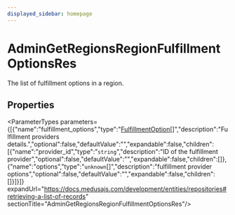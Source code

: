 ```yaml
---
displayed_sidebar: homepage
---
```



# AdminGetRegionsRegionFulfillmentOptionsRes

The list of fulfillment options in a region.

## Properties

<ParameterTypes parameters={[{"name":"fulfillment_options","type":"[FulfillmentOption](medusa.FulfillmentOption.mdx)[]","description":"Fulfillment providers details.","optional":false,"defaultValue":"","expandable":false,"children":[{"name":"provider_id","type":"`string`","description":"ID of the fulfillment provider","optional":false,"defaultValue":"","expandable":false,"children":[]},{"name":"options","type":"`unknown`[]","description":"fulfillment provider options","optional":false,"defaultValue":"","expandable":false,"children":[]}]}]} expandUrl="https://docs.medusajs.com/development/entities/repositories#retrieving-a-list-of-records" sectionTitle="AdminGetRegionsRegionFulfillmentOptionsRes"/>
